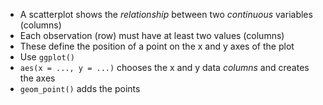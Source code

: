 
- A scatterplot shows the *relationship* between two *continuous* variables (columns)
- Each observation (row) must have at least two values (columns)
- These define the position of a point on the x and y axes of the plot
- Use `ggplot()`
- `aes(x = ..., y = ...)` chooses the x and y data *columns* and creates the axes
- `geom_point()` adds the points
